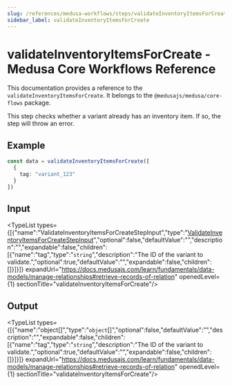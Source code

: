 ```yaml
---
slug: /references/medusa-workflows/steps/validateInventoryItemsForCreate
sidebar_label: validateInventoryItemsForCreate
---
```



# validateInventoryItemsForCreate - Medusa Core Workflows Reference

This documentation provides a reference to the `validateInventoryItemsForCreate`. It belongs to the `@medusajs/medusa/core-flows` package.

This step checks whether a variant already has an inventory item.
If so, the step will throw an error.

## Example

```ts
const data = validateInventoryItemsForCreate([
  {
    tag: "variant_123"
  }
])
```

## Input

<TypeList types={[{"name":"ValidateInventoryItemsForCreateStepInput","type":"[ValidateInventoryItemsForCreateStepInput](../../../../types/core_flows.ValidateInventoryItemsForCreateStepInput/page.mdx)","optional":false,"defaultValue":"","description":"","expandable":false,"children":[{"name":"tag","type":"`string`","description":"The ID of the variant to validate.","optional":true,"defaultValue":"","expandable":false,"children":[]}]}]} expandUrl="https://docs.medusajs.com/learn/fundamentals/data-models/manage-relationships#retrieve-records-of-relation" openedLevel={1} sectionTitle="validateInventoryItemsForCreate"/>

## Output

<TypeList types={[{"name":"object[]","type":"`object`[]","optional":false,"defaultValue":"","description":"","expandable":false,"children":[{"name":"tag","type":"`string`","description":"The ID of the variant to validate.","optional":true,"defaultValue":"","expandable":false,"children":[]}]}]} expandUrl="https://docs.medusajs.com/learn/fundamentals/data-models/manage-relationships#retrieve-records-of-relation" openedLevel={1} sectionTitle="validateInventoryItemsForCreate"/>
